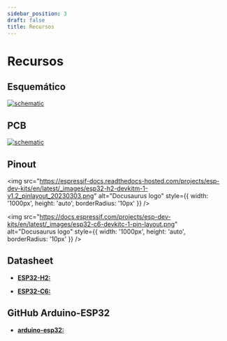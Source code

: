 ```yaml
---
sidebar_position: 3
draft: false
title: Recursos
---
```


# Recursos

## Esquemático


[![schematic](/mod/m02/Schematic_M02.svg)](/mod/m02/Schematic_M02.svg)

## PCB
[![schematic](/mod/m02/PCB_PCB_M02.svg)](/mod/m02/PCB_PCB_M02.svg)

## Pinout

<img 
  src="https://espressif-docs.readthedocs-hosted.com/projects/esp-dev-kits/en/latest/_images/esp32-h2-devkitm-1-v1.2_pinlayout_20230303.png" 
  alt="Docusaurus logo" 
  style={{
    width: '1000px',
    height: 'auto',
    borderRadius: '10px'
  }}
/>

<img 
  src="https://docs.espressif.com/projects/esp-dev-kits/en/latest/_images/esp32-c6-devkitc-1-pin-layout.png" 
  alt="Docusaurus logo" 
  style={{
    width: '1000px',
    height: 'auto',
    borderRadius: '10px'
  }}
/>

## Datasheet

- [**ESP32-H2:**](https://www.espressif.com/sites/default/files/documentation/esp32-h2_datasheet_en.pdf)

- [**ESP32-C6:** ](https://www.espressif.com/sites/default/files/documentation/esp32-c6_datasheet_en.pdf)



## GitHub Arduino-ESP32

- [**arduino-esp32:**](https://github.com/espressif/arduino-esp32)

